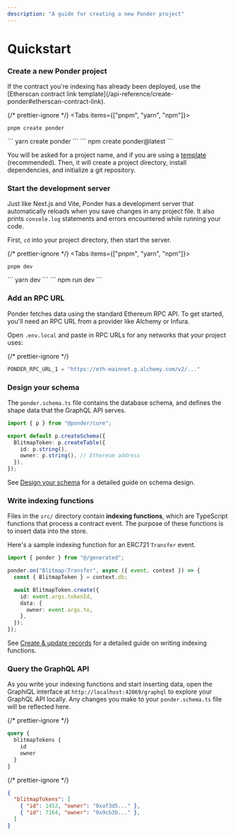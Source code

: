 ```yaml
---
description: "A guide for creating a new Ponder project"
---
```



# Quickstart

<Steps>

### Create a new Ponder project

<Callout type="info">
  If the contract you're indexing has already been deployed, use the [Etherscan
  contract link template](/api-reference/create-ponder#etherscan-contract-link).
</Callout>

{/* prettier-ignore */}
<Tabs items={["pnpm", "yarn", "npm"]}>
  <Tab>
```
pnpm create ponder
```
</Tab>
  <Tab>
```
yarn create ponder
```
</Tab>
  <Tab>
```
npm create ponder@latest
```
</Tab>
</Tabs>

You will be asked for a project name, and if you are using a [template](/api-reference/create-ponder#templates) (recommended). Then, it will create a project directory, install dependencies, and initialize a git repository.

### Start the development server

Just like Next.js and Vite, Ponder has a development server that automatically reloads when you save changes in any project file. It also prints `console.log` statements and errors encountered while running your code.

First, `cd` into your project directory, then start the server.

{/* prettier-ignore */}
<Tabs items={["pnpm", "yarn", "npm"]}>
  <Tab>
```
pnpm dev
```
</Tab>
  <Tab>
```
yarn dev
```
</Tab>
  <Tab>
```
npm run dev
```
</Tab>
</Tabs>

### Add an RPC URL

Ponder fetches data using the standard Ethereum RPC API. To get started, you'll need an RPC URL from a provider like Alchemy or Infura.

Open `.env.local` and paste in RPC URLs for any networks that your project uses:

{/* prettier-ignore */}
```js filename=".env.local"
PONDER_RPC_URL_1 = "https://eth-mainnet.g.alchemy.com/v2/..."
```

### Design your schema

The `ponder.schema.ts` file contains the database schema, and defines the shape data that the GraphQL API serves.

```ts filename="ponder.schema.ts"
import { p } from "@ponder/core";

export default p.createSchema({
  BlitmapToken: p.createTable({
    id: p.string(),
    owner: p.string(), // Ethereum address
  }),
});
```

See [Design your schema](/guides/design-your-schema) for a detailed guide on schema design.

### Write indexing functions

Files in the `src/` directory contain **indexing functions**, which are TypeScript functions that process a contract event. The purpose of these functions is to insert data into the store.

Here's a sample indexing function for an ERC721 `Transfer` event.

```ts filename="src/index.ts"
import { ponder } from "@/generated";

ponder.on("Blitmap:Transfer", async ({ event, context }) => {
  const { BlitmapToken } = context.db;

  await BlitmapToken.create({
    id: event.args.tokenId,
    data: {
      owner: event.args.to,
    },
  });
});
```

See [Create & update records](/guides/create-update-records) for a detailed guide on writing indexing functions.

### Query the GraphQL API

As you write your indexing functions and start inserting data, open the GraphiQL interface at `http://localhost:42069/graphql` to explore your GraphQL API locally. Any changes you make to your `ponder.schema.ts` file will be reflected here.

<div className="code-columns">

{/* prettier-ignore */}
```graphql filename="Query"
query {
  blitmapTokens {
    id
    owner
  }
}
```

{/* prettier-ignore */}
```json filename="Result"
{
  "blitmapTokens": [
    { "id": 1452, "owner": "0xaf3d5..." },
    { "id": 7164, "owner": "0x9cb3b..." },
  ]
}
```

</div>

</Steps>
